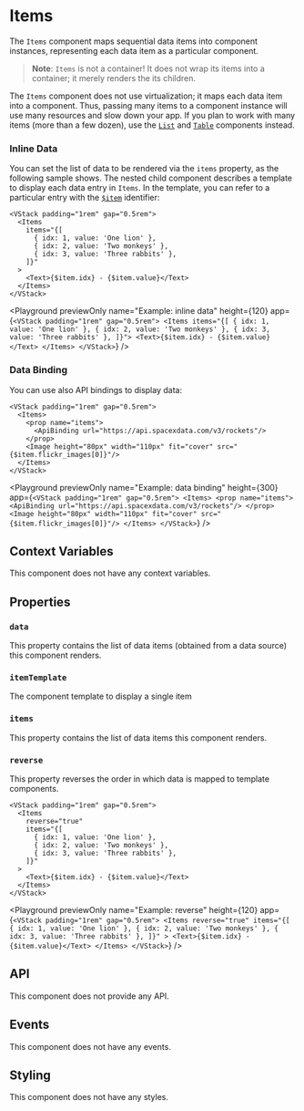 # Items

The `Items` component maps sequential data items into component instances, representing each data item as a particular component.

> **Note**: `Items` is not a container! It does not wrap its items into a container; it merely renders the its children.

The `Items` component does not use virtualization; it maps each data item into a component.
Thus, passing many items to a component instance will use many resources and slow down your app.
If you plan to work with many items (more than a few dozen), use the [`List`](./List) and [`Table`](./Table) components instead.

### Inline Data

You can set the list of data to be rendered via the `items` property, as the following sample shows.
The nested child component describes a template to display each data entry in `Items`.
In the template, you can refer to a particular entry with the [`$item`](#&item) identifier:

```ueml copy {9}
<VStack padding="1rem" gap="0.5rem">
  <Items
    items="{[
      { idx: 1, value: 'One lion' },
      { idx: 2, value: 'Two monkeys' },
      { idx: 3, value: 'Three rabbits' },
    ]}"
  >
    <Text>{$item.idx} - {$item.value}</Text>
  </Items>
</VStack>
```

<Playground
  previewOnly
  name="Example: inline data"
  height={120}
  app={`
  <VStack padding="1rem" gap="0.5rem">
    <Items items="{[
      { idx: 1, value: 'One lion' },
      { idx: 2, value: 'Two monkeys' },
      { idx: 3, value: 'Three rabbits' },
    ]}">
      <Text>{$item.idx} - {$item.value}</Text>
    </Items>
  </VStack>
  `}
/>

### Data Binding

You can use also API bindings to display data:

```ueml copy {3-5}
<VStack padding="1rem" gap="0.5rem">
  <Items>
    <prop name="items">
      <ApiBinding url="https://api.spacexdata.com/v3/rockets"/>
    </prop>
    <Image height="80px" width="110px" fit="cover" src="{$item.flickr_images[0]}"/>
  </Items>
</VStack>
```

<Playground
  previewOnly
  name="Example: data binding"
  height={300}
  app={`
  <VStack padding="1rem" gap="0.5rem">
    <Items>
      <prop name="items">
        <ApiBinding url="https://api.spacexdata.com/v3/rockets"/>
      </prop>
      <Image height="80px" width="110px" fit="cover" src="{$item.flickr_images[0]}"/>
    </Items>
  </VStack>
  `}
/>

## Context Variables

This component does not have any context variables.

## Properties

### `data`

This property contains the list of data items (obtained from a data source) this component renders.

### `itemTemplate`

The component template to display a single item

### `items`

This property contains the list of data items this component renders.

### `reverse`

This property reverses the order in which data is mapped to template components.

```ueml copy {3}
<VStack padding="1rem" gap="0.5rem">
  <Items
    reverse="true"
    items="{[
      { idx: 1, value: 'One lion' },
      { idx: 2, value: 'Two monkeys' },
      { idx: 3, value: 'Three rabbits' },
    ]}"
  >
    <Text>{$item.idx} - {$item.value}</Text>
  </Items>
</VStack>
```

<Playground
  previewOnly
  name="Example: reverse"
  height={120}
  app={`
  <VStack padding="1rem" gap="0.5rem">
    <Items
      reverse="true"
      items="{[
        { idx: 1, value: 'One lion' },
        { idx: 2, value: 'Two monkeys' },
        { idx: 3, value: 'Three rabbits' },
      ]}"
    >
      <Text>{$item.idx} - {$item.value}</Text>
    </Items>
  </VStack>
  `}
/>

## API

This component does not provide any API.

## Events

This component does not have any events.

## Styling

This component does not have any styles.
